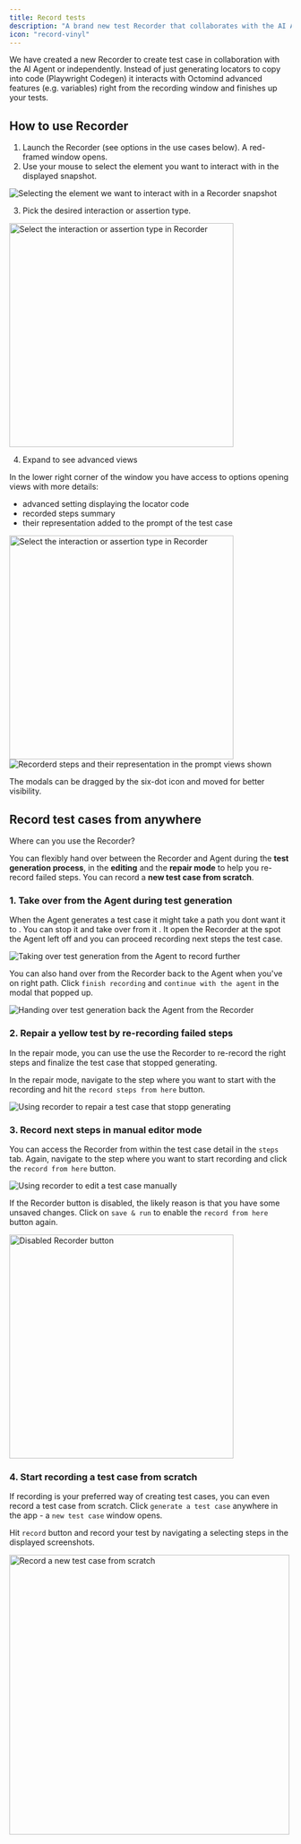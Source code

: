```yaml
---
title: Record tests
description: "A brand new test Recorder that collaborates with the AI Agent or works on its own"
icon: "record-vinyl"
---
```


We have created a new Recorder to create test case in collaboration with the AI Agent or independently. Instead of just generating locators to copy into code (Playwright Codegen) it interacts with Octomind advanced features (e.g. variables) right from the recording window and finishes up your tests.

## How to use Recorder

1. Launch the Recorder (see options in the use cases below). A red-framed window opens.
2. Use your mouse to select the element you want to interact with in the displayed snapshot.

<Frame caption="Selecting the element we want to interact with in a Recorder snapshot, 05/2025">
  <img
    src="/images/build/recorder-1-select-element.png"
    alt="Selecting the element we want to interact with in a Recorder snapshot"
  />
</Frame>

3. Pick the desired interaction or assertion type.

<Frame caption="Select the interaction or assertion type in Recorder, 05/2025">
  <img
    src="/images/build/recorder-2-select-type.png"
    alt="Select the interaction or assertion type in Recorder"
    width="400"
  />
</Frame>

4. Expand to see advanced views

In the lower right corner of the window you have access to options opening views with more details:

- advanced setting displaying the locator code
- recorded steps summary
- their representation added to the prompt of the test case

<Frame caption="Advanced view showing more details of the recording, 05/2025">
  <img
    src="/images/build/recorder-3-options.gif"
    alt="Select the interaction or assertion type in Recorder"
    width="400"
  />
</Frame>

<div class="mt-8" />

<Frame caption="Recorderd steps and their representation in the prompt views shown, 05/2025">
  <img
    src="/images/build/recorder-4-advanced-views.png"
    alt="Recorderd steps and their representation in the prompt views shown"
  />
</Frame>

The modals can be dragged by the six-dot icon and moved for better visibility.

## Record test cases from anywhere

Where can you use the Recorder?

You can flexibly hand over between the Recorder and Agent during the **test generation process**, in the **editing** and the **repair mode** to help you re-record failed steps. You can record a **new test case from scratch**.

### 1. Take over from the Agent during test generation

When the Agent generates a test case it might take a path you dont want it to . You can stop it and take over from it . It open the Recorder at the spot the Agent left off and you can proceed recording next steps the test case.

<Frame caption="Taking over test generation from the Agent to record further, 05/2025">
  <img
    src="/images/build/recorder-take-over.png"
    alt="Taking over test generation from the Agent to record further"
  />
</Frame>

You can also hand over from the Recorder back to the Agent when you've on right path. Click `finish recording` and `continue with the agent` in the modal that popped up.

<Frame caption="Handing over test generation back the Agent from the Recorder, 05/2025">
  <img
    src="/images/build/recorder-hand-back.png"
    alt="Handing over test generation back the Agent from the Recorder"
  />
</Frame>

### 2. Repair a yellow test by re-recording failed steps

In the repair mode, you can use the use the Recorder to re-record the right steps and finalize the test case that stopped generating.

In the repair mode, navigate to the step where you want to start with the recording and hit the `record steps from here` button.

<Frame caption="Using recorder to repair a test case that stopp generating, 05/2025">
  <img
    src="/images/build/recorder-repair.png"
    alt="Using recorder to repair a test case that stopp generating"
  />
</Frame>

### 3. Record next steps in manual editor mode

You can access the Recorder from within the test case detail in the `steps` tab. Again, navigate to the step where you want to start recording and click the `record from here` button.

<Frame caption="Using recorder to edit a test case manually, 05/2025">
  <img
    src="/images/build/recorder-editor.png"
    alt="Using recorder to edit a test case manually"
  />
</Frame>

If the Recorder button is disabled, the likely reason is that you have some unsaved changes. Click on `save & run` to enable the `record from here` button again.

<Frame caption="Disabled Recorder button, 05/2025">
  <img
    src="/images/build/recorder-disabled.png"
    alt="Disabled Recorder button"
    width="400"
  />
</Frame>

### 4. Start recording a test case from scratch

If recording is your preferred way of creating test cases, you can even record a test case from scratch. Click `generate a test case` anywhere in the app - a `new test case` window opens.

Hit `record` button and record your test by navigating a selecting steps in the displayed screenshots.

<Frame caption="Record a new test case from scratch - button in test case window, 05/2025">
  <img
    src="/images/build/recorder-from-scratch.png"
    alt="Record a new test case from scratch"
    width="500"
  />
</Frame>
